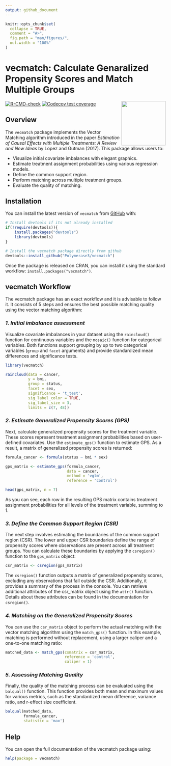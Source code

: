 ```yaml
---
output: github_document
---
```


<!-- README.md is generated from README.Rmd. Please edit that file -->

```r
knitr::opts_chunk$set(
  collapse = TRUE,
  comment = "#>",
  fig.path = "man/figures/",
  out.width = "100%"
)
```

# vecmatch:  Calculate Genaralized Propensity Scores and Match Multiple Groups 
<img src="man/figures/logo.png" align="right" height="139" alt="" />

<!-- badges: start -->

[![R-CMD-check](https://github.com/Polymerase3/vecmatch/actions/workflows/R-CMD-check.yaml/badge.svg)](https://github.com/Polymerase3/vecmatch/actions/workflows/R-CMD-check.yaml)
[![Codecov test coverage](https://codecov.io/gh/Polymerase3/vecmatch/graph/badge.svg)](https://app.codecov.io/gh/Polymerase3/vecmatch)

<!-- badges: end -->

## Overview

The `vecmatch` package implements the Vector Matching algorithm introduced in the paper *Estimation of Causal Effects with Multiple Treatments: A Review and New Ideas* by Lopez and Gutman (2017). This package allows users to:  

- Visualize initial covariate imbalances with elegant graphics.  
- Estimate treatment assignment probabilities using various regression models.  
- Define the common support region.  
- Perform matching across multiple treatment groups.  
- Evaluate the quality of matching.  

## Installation

You can install the latest version of `vecmatch` from [GitHub](https://github.com/Polymerase3/vecmatch) with:

``` r
# Install devtools if its not already installed
if(!require(devtools)){
    install.packages("devtools")
    library(devtools)
}

# Install the vecmatch package directly from github
devtools::install_github("Polymerase3/vecmatch")
```

Once the package is released on CRAN, you can install it using the standard workflow: ```install.packages("vecmatch")```.

## vecmatch Workflow

The vecmatch package has an exact workflow and it is advisable to follow it. It consists of 5 steps and ensures the best possible matching quality using the vector matching algorithm:

### *1. Initial imbalance assessment* 
Visualize covariate imbalances in your dataset using the `raincloud()` function for continuous variables and the `mosaic()` function for categorical variables. Both functions support grouping by up to two categorical variables (`group` and `facet` arguments) and provide standardized mean differences and significance tests.  

```r
library(vecmatch)

raincloud(data = cancer,
          y = bmi,
          group = status,
          facet = sex,
          significance = 't_test',
          sig_label_color = TRUE,
          sig_label_size = 3,
          limits = c(7, 48))
```

### *2. Estimate Generalized Propensity Scores (GPS)* 
Next, calculate generalized propensity scores for the treatment variable. These scores represent treatment assignment probabilities based on user-defined covariates. Use the `estimate_gps()` function to estimate GPS. As a result, a matrix of generalized propensity scores is returned:

```r
formula_cancer <- formula(status ~ bmi * sex)

gps_matrix <- estimate_gps(formula_cancer,
                           data = cancer,
                           method = 'vglm',
                           reference = 'control')

head(gps_matrix, n = 7)

```

As you can see, each row in the resulting GPS matrix contains treatment assignment probabilities for all levels of the treatment variable, summing to 1.

### *3. Define the Common Support Region (CSR)* 
The next step involves estimating the boundaries of the common support region (CSR). The lower and upper CSR boundaries define the range of propensity scores where observations are present across all treatment groups. You can calculate these boundaries by applying the `csregion()` function to the `gps_matrix` object:

```r
csr_matrix <- csregion(gps_matrix)
```

The `csregion()` function outputs a matrix of generalized propensity scores, excluding any observations that fall outside the CSR. Additionally, it provides a summary of the process in the console. You can retrieve additional attributes of the csr_matrix object using the `attr()` function. Details about these attributes can be found in the documentation for `csregion()`.

### *4. Matching on the Generalized Propensity Scores*
You can use the `csr_matrix` object to perform the actual matching with the vector matching algorithm using the `match_gps()` function. In this example, matching is performed without replacement, using a larger caliper and a one-to-one matching ratio:

```r
matched_data <- match_gps(csmatrix = csr_matrix,
                          reference = 'control',
                          caliper = 1)
```

### *5. Assessing Matching Quality* 
Finally, the quality of the matching process can be evaluated using the `balqual()` function. This function provides both mean and maximum values for various metrics, such as the standardized mean difference, variance ratio, and r-effect size coefficient.

```r
balqual(matched_data, 
        formula_cancer,
        statistic = 'max')
```

## Help
You can open the full documentation of the vecmatch package using:

```r
help(package = vecmatch)
```

